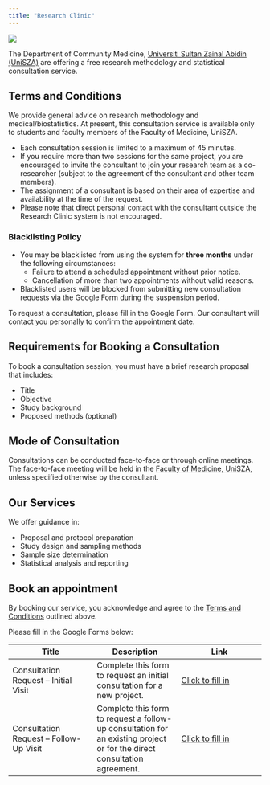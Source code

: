 ```yaml
---
title: "Research Clinic"
---
```


![](image/logo-fp.png)

The Department of Community Medicine, [Universiti Sultan Zainal Abidin (UniSZA)](https://www.unisza.edu.my/) are offering a free research methodology and statistical consultation service.

## Terms and Conditions

We provide general advice on research methodology and medical/biostatistics. At present, this consultation service is available only to students and faculty members of the Faculty of Medicine, UniSZA.

-   Each consultation session is limited to a maximum of 45 minutes.
-   If you require more than two sessions for the same project, you are encouraged to invite the consultant to join your research team as a co-researcher (subject to the agreement of the consultant and other team members).
-   The assignment of a consultant is based on their area of expertise and availability at the time of the request.
-   Please note that direct personal contact with the consultant outside the Research Clinic system is not encouraged.

### Blacklisting Policy

-   You may be blacklisted from using the system for **three months** under the following circumstances:
    -   Failure to attend a scheduled appointment without prior notice.
    -   Cancellation of more than two appointments without valid reasons.
-   Blacklisted users will be blocked from submitting new consultation requests via the Google Form during the suspension period.

To request a consultation, please fill in the Google Form. Our consultant will contact you personally to confirm the appointment date.

## Requirements for Booking a Consultation

To book a consultation session, you must have a brief research proposal that includes:

-   Title
-   Objective
-   Study background
-   Proposed methods (optional)

## Mode of Consultation

Consultations can be conducted face-to-face or through online meetings. The face-to-face meeting will be held in the [Faculty of Medicine, UniSZA](https://maps.app.goo.gl/C5WXT2HbS6gU6dSM7), unless specified otherwise by the consultant.

## Our Services

We offer guidance in:

-   Proposal and protocol preparation
-   Study design and sampling methods
-   Sample size determination
-   Statistical analysis and reporting

## Book an appointment {#book}

By booking our service, you acknowledge and agree to the [Terms and Conditions] outlined above.

Please fill in the Google Forms below:

| Title | Description | Link |
|------------------------|------------------------|------------------------|
| Consultation Request – Initial Visit | Complete this form to request an initial consultation for a new project. | [Click to fill in](https://forms.gle/iL3A93EhrrRTHBib7) |
| Consultation Request – Follow-Up Visit | Complete this form to request a follow-up consultation for an existing project or for the direct consultation agreement. | [Click to fill in](https://forms.gle/u61h4eKnrBuZHUQJA) |
